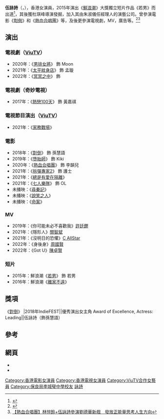 {{藝人
| 類型 = 女藝人
| 姓名 = 伍詠詩
| 圖片 = 
| 圖片簡介 = 
| 羅馬拼音 = Ng Wing Sze
| 英文名 = Sze Sze
| 暱稱 = 詩詩
| 出生日期 = {{birth date and age|1997|1|2}}
| 出生地點 = {{BHKG}}
| 逝世日期 = 
| 逝世地點 = 
| 國籍 = {{CNHK}}
| 籍貫 = 
| 職業 = 演員
| 語言 = [[粵語|粵語]]、[[英文|英文]]、[[普通話|普通話]]
| 教育程度 = 
| 母校 = [[保良局李城璧中學|保良局李城璧中學]]
| 出道日期 = 
| 出身地 = {{HKG}}
| 代表作 = 熱血合唱團
| 活躍年代 = 2014年至今
| 經紀公司 = 銀河海潤演藝有限公司
| 宗教信仰 = 基督教
}}
'''伍詠詩'''（{{lang-en|Ng Wing Sze}}，{{bd|1997年|1月2日|||N伍}}），香港女演員，2015年演出《[[鮮浪潮|鮮浪潮]]》大獎獨立短片作品《若男》而出道<ref>{{Cite web |url=https://www.harpersbazaar.com.hk/celebrity/ng-wing-sze |title=新生代的力量！伍詠詩：青春是一種熱血的衝勁 |access-date=2021-01-25 |archive-date=2021-02-11 |archive-url=https://web.archive.org/web/20210211040151/https://www.harpersbazaar.com.hk/celebrity/ng-wing-sze |dead-url=no }}</ref>，其後獲杜琪峰導演發掘，加入其由朱淑儀任經理人的演藝公司。曾參演電影《[[對倒|對倒]]》和《[[熱血合唱團|熱血合唱團]]》等，及後更參演電視劇，MV，廣告等。<ref>{{Cite web |url=https://hk.appledaily.com/entertainment/20201111/WNJNRZEDHVDTRFTY7WF3WZPVTI/ |title=劉德華新戲獲年輕人包圍享受存在感 林愷鈴伍詠詩獻銀幕處女演出 |access-date=2021-01-25 |archive-date=2021-06-21 |archive-url=https://web.archive.org/web/20210621170411/https://hk.appledaily.com/entertainment/20201111/WNJNRZEDHVDTRFTY7WF3WZPVTI/ }}</ref><ref>[https://topick.hket.com/article/2796332/  【熱血合唱團】林愷鈴+伍詠詩參演劉德華新戲　發放正能量思考人生方向]</ref>

==演出==
===電視劇（[[ViuTV|ViuTV]]）===
*2020年：《[[男排女將|男排女將]]》 飾 Moon
*2021年：《[[太平紋身店|太平紋身店]]》 飾 孟璇
*2022年：《[[冥冥之中|冥冥之中]]》 飾

===電視劇（奇妙電視）===
*2017年：《[[熱戀100天|熱戀100天]]》 飾 黃嘉祺
===電視節目演出（[[ViuTV|ViuTV]]）===
*2021年：《[[家務戰場|家務戰場]]》
===電影===
*2018年：《[[對倒|對倒]]》 飾 孫慧語
*2019年：《[[墮胎師|墮胎師]]》 飾 Kiki
*2020年：《[[熱血合唱團|熱血合唱團]]》 飾 李韻兒
*2021年：《[[拆彈專家2|拆彈專家2]]》 飾 護士
*2021年：《[[總是有愛在隔離|總是有愛在隔離]]》 
*2021年：《[[七人樂隊|七人樂隊]]》 飾 OL
*未播映：《[[尋秦記|尋秦記]]》
*未播映：《[[說笑之人|說笑之人]]》
*未播映：《[[命案_(電影)|命案]]》
===MV===
*2019年：《你可能未必不喜歡我》[[許廷鏗|許廷鏗]]
*2021年：《隱形人》[[關智斌|關智斌]]
*2021年：《沒明日的恐懼》[[C_AllStar|C AllStar]]
*2022年：《身後身》[[周國賢|周國賢]]
*2022年：《Got U》[[陳卓賢|陳卓賢]]
===短片===
*2015年：鮮浪潮《[[若男|若男]]》 飾 若男
*2016年：鮮浪潮《[[離家不遠|離家不遠]]》

==獎項==
《[[對倒|對倒]]》
|2018年IndieFEST||優秀演出女主角 Award of Excellence, Actress: Leading||伍詠詩（飾孫慧語）

==參考==
{{reflist}}

==網頁==
*{{facebook|ngwingszesze}}
*{{instagram|nwsze}}

[[Category:香港電影女演員|Category:香港電影女演員]]
[[Category:香港電視女演員|Category:香港電視女演員]]
[[Category:ViuTV合作女藝員|Category:ViuTV合作女藝員]]
[[Category:保良局李城璧中學校友|Category:保良局李城璧中學校友]]
[[Category:伍姓|詠詩]]